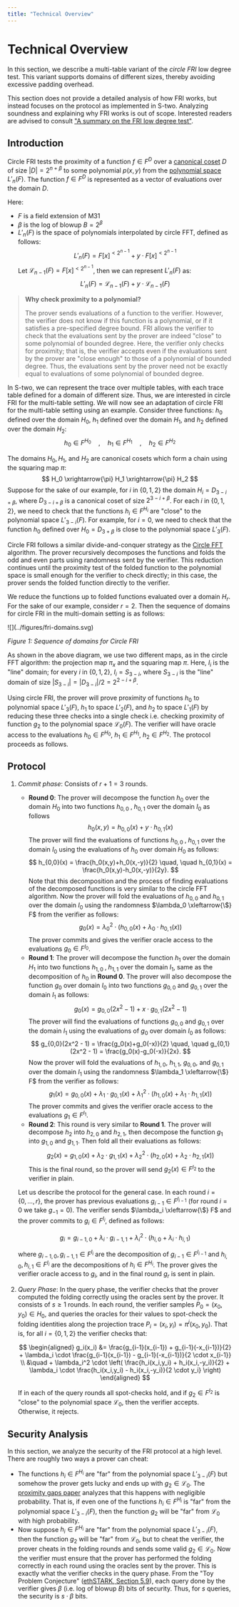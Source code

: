 ```yaml
---
title: "Technical Overview"
---
```


# Technical Overview


In this section, we describe a multi-table variant of the _circle FRI_ low degree test. This variant supports domains of different sizes, thereby avoiding excessive padding overhead.

This section does not provide a detailed analysis of how FRI works, but instead focuses on the protocol as implemented in S-two. Analyzing soundness and explaining why FRI works is out of scope. Interested readers are advised to consult ["A summary on the FRI low degree test"](https://eprint.iacr.org/2022/1216.pdf).

## Introduction


Circle FRI tests the proximity of a function $f \in F^D$ over a [canonical coset](../circle-group.mdx#canonic-coset) $D$ of size $|D|=2^{n + \beta}$ to some polynomial $p(x, y)$ from the [polynomial space](../circle-fft/basis.mdx#dimension-gap) $L'_n(F)$. The function $f \in F^D$ is represented as a vector of evaluations over the domain $D$.

Here:
- $F$ is a field extension of $\mathsf{M31}$
- $\beta$ is the log of blowup $B = 2^\beta$
- $L'_n(F)$ is the space of polynomials interpolated by circle FFT, defined as follows:
$$
L'_n(F) = F[x]^{< 2^{n-1}} + y \cdot F[x]^{< 2^{n-1}}
$$
Let $\mathcal{L}_{n-1}(F) = F[x]^{< 2^{n-1}}$, then we can represent $L'_n(F)$ as:
$$
L'_n(F) = \mathcal{L}_{n-1}(F) + y \cdot \mathcal{L}_{n-1}(F)
$$

> **Why check proximity to a polynomial?**
>
> The prover sends evaluations of a function to the verifier. However, the verifier does not know if this function is a polynomial, or if it satisfies a pre-specified degree bound. FRI allows the verifier to check that the evaluations sent by the prover are indeed "close" to some polynomial of bounded degree. Here, the verifier only checks for proximity; that is, the verifier accepts even if the evaluations sent by the prover are "close enough" to those of a polynomial of bounded degree. Thus, the evaluations sent by the prover need not be exactly equal to evaluations of some polynomial of bounded degree.

In S-two, we can represent the trace over multiple tables, with each trace table defined for a domain of different size. Thus, we are interested in circle FRI for the multi-table setting. We will now see an adaptation of circle FRI for the multi-table setting using an example. Consider three functions: $h_{0}$ defined over the domain $H_0$, $h_{1}$ defined over the domain $H_1$, and $h_{2}$ defined over the domain $H_2$:
$$
h_{0} \in F^{H_0} \quad, \quad h_{1} \in F^{H_1} \quad, \quad h_{2} \in F^{H_2}
$$

The domains $H_0, H_1$, and $H_2$ are canonical cosets which form a chain using the squaring map $\pi$:
$$
H_0 \xrightarrow{\pi} H_1 \xrightarrow{\pi} H_2
$$
Suppose for the sake of our example, for $i$ in $\{0,1,2\}$ the domain $H_i = D_{3-i + \beta}$, where $D_{3-i + \beta}$ is a canonical coset of size $2^{3-i + \beta}$. For each $i$ in $\{0,1,2\}$, we need to check that the functions $h_{i} \in F^{H_i}$ are "close" to the polynomial space $L'_{3-i}(F)$. For example, for $i=0$, we need to check that the function $h_{0}$ defined over $H_0 = D_{3 + \beta}$ is close to the polynomial space $L'_{3}(F)$.

Circle FRI follows a similar divide-and-conquer strategy as the [Circle FFT](../circle-fft/algorithm) algorithm. The prover recursively decomposes the functions and folds the odd and even parts using randomness sent by the verifier. This reduction continues until the proximity test of the folded function to the polynomial space is small enough for the verifier to check directly; in this case, the prover sends the folded function directly to the verifier.

We reduce the functions up to folded functions evaluated over a domain $H_r$. For the sake of our example, consider $r=2$. Then the sequence of domains for circle FRI in the multi-domain setting is as follows:
<div style={{ textAlign: 'center' }}>
    ![](../figures/fri-domains.svg)

*Figure 1: Sequence of domains for Circle FRI*
</div>

As shown in the above diagram, we use two different maps, as in the circle FFT algorithm: the projection map $\pi_x$ and the squaring map $\pi$. Here, $I_i$ is the "line" domain; for every $i$ in $\{0,1,2\}$, $I_i = S_{3-i}$, where $S_{3-i}$ is the "line" domain of size $|S_{3-i}| = |D_{3-i}| / 2 = 2^{2-i+\beta}$.

Using circle FRI, the prover will prove proximity of functions $h_{0}$ to polynomial space $L'_3(F)$, $h_{1}$ to space $L'_2(F)$, and $h_{2}$ to space $L'_1(F)$ by reducing these three checks into a single check i.e. checking proximity of function $g_2$ to the polynomial space $\mathcal{L}_0(F)$. The verifier will have oracle access to the evaluations $h_{0} \in F^{H_0}$, $h_{1} \in F^{H_1}$, $h_{2} \in F^{H_2}$. The protocol proceeds as follows.

## Protocol

1. _Commit phase_: Consists of $r+1 = 3$ rounds.
    - **Round 0**: The prover will decompose the function $h_0$ over the domain $H_0$ into two functions $h_{0,0}\;,\; h_{0,1}$ over the domain $I_0$ as follows
    $$
    h_0(x, y) = h_{0,0}(x) + y \cdot h_{0,1}(x)
    $$
    The prover will find the evaluations of functions $h_{0,0}\;,\; h_{0,1}$ over the domain $I_0$ using the evaluations of $h_0$ over domain $H_0$ as follows:
    $$
    h_{0,0}(x) = \frac{h_0(x,y)+h_0(x,-y)}{2} \quad, \quad h_{0,1}(x) = \frac{h_0(x,y)-h_0(x,-y)}{2y}.
    $$
    Note that this decomposition and the process of finding evaluations of the decomposed functions is very similar to the circle FFT algorithm. Now the prover will fold the evaluations of $h_{0,0}$ and $h_{0,1}$ over the domain $I_0$ using the randomness $\lambda_0 \xleftarrow{\$} F$ from the verifier as follows:
    $$
    g_0(x) = {\lambda_0}^2 \cdot (h_{0,0}(x) + \lambda_0 \cdot h_{0, 1}(x))
    $$
    The prover commits and gives the verifier oracle access to the evaluations $g_0 \in F^{I_0}$.
    - **Round 1**: The prover will decompose the function $h_1$ over the domain $H_1$ into two functions $h_{1,0}\;,\; h_{1,1}$ over the domain $I_1$, same as the decomposition of $h_0$ in **Round 0**. The prover will also decompose the function $g_0$ over domain $I_0$ into two functions $g_{0,0}$ and $g_{0,1}$ over the domain $I_1$ as follows:
    $$
    g_0(x) = g_{0,0}(2x^2 - 1) + x \cdot g_{0,1}(2x^2 - 1)
    $$
    The prover will find the evaluations of functions $g_{0,0}$ and $g_{0,1}$ over the domain $I_1$ using the evaluations of $g_0$ over domain $I_0$ as follows:
    $$
    g_{0,0}(2x^2 - 1) = \frac{g_0(x)+g_0(-x)}{2} \quad, \quad g_{0,1}(2x^2 - 1) = \frac{g_0(x)-g_0(-x)}{2x}.
    $$
    Now the prover will fold the evaluations of $h_{1,0}$, $h_{1,1}$, $g_{0,0}$, and $g_{0,1}$ over the domain $I_1$ using the randomness $\lambda_1 \xleftarrow{\$} F$ from the verifier as follows:
    $$
    g_1(x) = g_{0,0}(x) + \lambda_1 \cdot g_{0, 1}(x) + \lambda_1^2 \cdot (h_{1,0}(x) + \lambda_1 \cdot h_{1,1}(x))
    $$
    The prover commits and gives the verifier oracle access to the evaluations $g_1 \in F^{I_1}$.
    - **Round 2**: This round is very similar to **Round 1**. The prover will decompose $h_2$ into $h_{2,0}$ and $h_{2,1}$, then decompose the function $g_1$ into $g_{1,0}$ and $g_{1,1}$. Then fold all their evaluations as follows:
    $$
    g_2(x) = g_{1,0}(x) + \lambda_2 \cdot g_{1, 1}(x) + \lambda_2^2 \cdot (h_{2,0}(x) + \lambda_2 \cdot h_{2,1}(x))
    $$
    This is the final round, so the prover will send $g_2(x) \in F^{I_2}$ to the verifier in plain.

    Let us describe the protocol for the general case. In each round $i = \{0, \dots, r\}$, the prover has previous evaluations $g_{i-1} \in F^{I_{i-1}}$ (for round $i = 0$ we take $g_{-1} = 0$). The verifier sends $\lambda_i \xleftarrow{\$} F$ and the prover commits to $g_i \in F^{I_i}$, defined as follows:

    $$
    g_i = g_{i-1,0} + \lambda_i \cdot g_{i-1,1} + \lambda_i^2 \cdot (h_{i,0} + \lambda_i \cdot h_{i,1})
    $$

    where $g_{i-1,0}, g_{i-1,1} \in F^{I_i}$ are the decomposition of $g_{i-1} \in F^{I_{i-1}}$ and $h_{i,0}, h_{i,1} \in F^{I_i}$ are the decompositions of $h_i \in F^{H_i}$. The prover gives the verifier oracle access to $g_i$, and in the final round $g_r$ is sent in plain.


2. _Query Phase_: In the query phase, the verifier checks that the prover computed the folding correctly using the oracles sent by the prover. It consists of $s \geq 1$ rounds. In each round, the verifier samples $P_0 = (x_0,y_0) \in H_0$, and queries the oracles for their values to spot-check the folding identities along the projection trace $P_i = (x_i,y_i) = \pi^i(x_0,y_0)$. That is, for all $i = \{0, 1, 2\}$ the verifier checks that:

    $$
    \begin{aligned}
        g_i(x_i) &= 
        \frac{g_{i-1}(x_{i-1}) + g_{i-1}(-x_{i-1})}{2}
        + \lambda_i \cdot 
        \frac{g_{i-1}(x_{i-1}) - g_{i-1}(-x_{i-1})}{2 \cdot x_{i-1}} \\
        &\quad + \lambda_i^2 \cdot 
        \left(
        \frac{h_i(x_i,y_i) + h_i(x_i,-y_i)}{2}
        + \lambda_i \cdot 
        \frac{h_i(x_i,y_i) - h_i(x_i,-y_i)}{2 \cdot y_i}
        \right)
    \end{aligned}
    $$



    If in each of the query rounds all spot-checks hold, and if $g_2 \in F^{I_2}$ is "close" to the polynomial space $\mathcal{L}_0$, then the verifier accepts. Otherwise, it rejects.


## Security Analysis
In this section, we analyze the security of the FRI protocol at a high level. There are roughly two ways a prover can cheat:
- The functions $h_{i} \in F^{H_i}$ are "far" from the polynomial space $L'_{3-i}(F)$ but somehow the prover gets lucky and ends up with $g_2 \in \mathcal{L}_0$. The [proximity gaps paper](https://eprint.iacr.org/2020/654.pdf) analyzes that this happens with negligible probability. That is, if even one of the functions $h_{i} \in F^{H_i}$ is "far" from the polynomial space $L'_{3-i}(F)$, then the function $g_2$ will be "far" from $\mathcal{L}_0$ with high probability.
- Now suppose $h_{i} \in F^{H_i}$ are "far" from the polynomial space $L'_{3-i}(F)$, then the function $g_2$ will be "far" from $\mathcal{L}_0$, but to cheat the verifier, the prover cheats in the folding rounds and sends some valid $g_2 \in \mathcal{L}_0$. Now the verifier must ensure that the prover has performed the folding correctly in each round using the oracles sent by the prover. This is exactly what the verifier checks in the query phase. From the "Toy Problem Conjecture" ([ethSTARK, Section 5.9](https://eprint.iacr.org/2021/582.pdf)), each query done by the verifier gives $\beta$ (i.e. log of blowup $B$) bits of security. Thus, for $s$ queries, the security is $s \cdot \beta$ bits.

